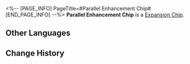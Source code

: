 <%-- [PAGE_INFO]
PageTitle=#Parallel Enhancement Chip#
[END_PAGE_INFO] --%>
{{Item Infobox
|id          = 250222
|image       = Item Parallel Enhancement Chip.png
|type        = Expansion Chip
|invCategory = 
|rarity      = 4
|effect      = 
|description = After using an attack, increase DMG received by the wearer and the attacked enemies.
}}
{{Description|A game item in Aetherium Wars. Aether Spirits will gain a special enhanced ability after equipping it.}}
'''Parallel Enhancement Chip''' is a [[Expansion Chip]].

==Other Languages==
{{Other Languages
|en   = Parallel Enhancement Chip
|zhs  = 并行强化芯片
|zht  = 並行強化晶片
|ja   = チップ「並行強化」
|ko   = 병렬 강화 칩
|es   = Chip de potenciación paralela
|fr   = Puce de renforcement mutuel
|ru   = Чип параллельного улучшения
|th   = ชิปเสริมพลังแนวขนาน
|vi   = Chip Cường Hóa Song Song
|de   = Chip: Paralleloptimierung
|id   = Parallel Enhancement Chip
|pt   = Chip de Aprimoramento Paralelo
}}

==Change History==
{{Change History|1.4}}